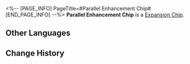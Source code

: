 <%-- [PAGE_INFO]
PageTitle=#Parallel Enhancement Chip#
[END_PAGE_INFO] --%>
{{Item Infobox
|id          = 250222
|image       = Item Parallel Enhancement Chip.png
|type        = Expansion Chip
|invCategory = 
|rarity      = 4
|effect      = 
|description = After using an attack, increase DMG received by the wearer and the attacked enemies.
}}
{{Description|A game item in Aetherium Wars. Aether Spirits will gain a special enhanced ability after equipping it.}}
'''Parallel Enhancement Chip''' is a [[Expansion Chip]].

==Other Languages==
{{Other Languages
|en   = Parallel Enhancement Chip
|zhs  = 并行强化芯片
|zht  = 並行強化晶片
|ja   = チップ「並行強化」
|ko   = 병렬 강화 칩
|es   = Chip de potenciación paralela
|fr   = Puce de renforcement mutuel
|ru   = Чип параллельного улучшения
|th   = ชิปเสริมพลังแนวขนาน
|vi   = Chip Cường Hóa Song Song
|de   = Chip: Paralleloptimierung
|id   = Parallel Enhancement Chip
|pt   = Chip de Aprimoramento Paralelo
}}

==Change History==
{{Change History|1.4}}